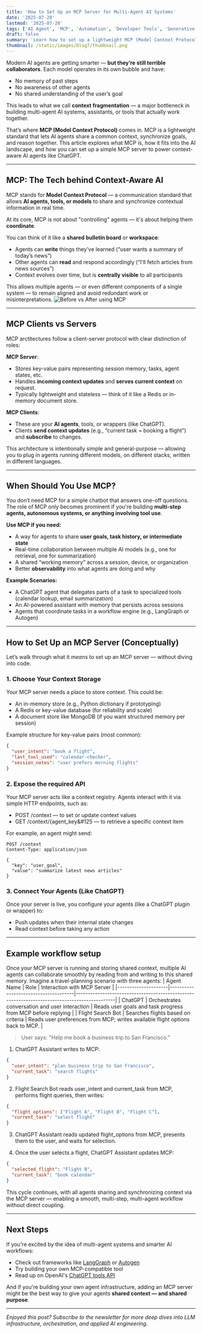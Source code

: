 ```yaml
---
title: 'How to Set Up an MCP Server for Multi-Agent AI Systems'
date: '2025-07-20'
lastmod: '2025-07-20'
tags: ['AI Agent', 'MCP', 'Automation', 'Developer Tools', 'Generative-AI']
draft: false
summary: 'Learn how to set up a lightweight MCP (Model Context Protocol) server to enable context sharing across AI agents like ChatGPT. This article walks through the core concepts and includes practical code examples to help you build context-aware, multi-agent AI systems.'
thumbnail: /static/images/blog7/thumbnail.png
---
```


Modern AI agents are getting smarter — **but they’re still terrible collaborators**. Each model operates in its own bubble and have:

- No memory of past steps
- No awareness of other agents
- No shared understanding of the user’s goal

This leads to what we call **context fragmentation** — a major bottleneck in building multi-agent AI systems, assistants, or tools that actually work together.

That’s where **MCP (Model Context Protocol)** comes in. MCP is a lightweight standard that lets AI agents share a common context, synchronize goals, and reason together. This article explores what MCP is, how it fits into the AI landscape, and how you can set up a simple MCP server to power context-aware AI agents like ChatGPT.

<TOCInline toc={props.toc} />

---

## MCP: The Tech behind Context-Aware AI

MCP stands for **Model Context Protocol** — a communication standard that allows **AI agents, tools, or models** to share and synchronize contextual information in real time.

At its core, MCP is not about "controlling" agents — it's about helping them **coordinate**.

You can think of it like a **shared bulletin board** or **workspace**:

- Agents can **write** things they’ve learned (“user wants a summary of today’s news”)
- Other agents can **read** and respond accordingly (“I'll fetch articles from news sources”)
- Context evolves over time, but is **centrally visible** to all participants

This allows multiple agents — or even different components of a single system — to remain aligned and avoid redundant work or misinterpretations.
![Before vs After using MCP](/static/images/blog7/before-vs-after-mcp.png)

---

## MCP Clients vs Servers

MCP arctitectures follow a client-server protocol with clear distinction of roles:

**MCP Server**:

- Stores key-value pairs representing session memory, tasks, agent states, etc.
- Handles **incoming context updates** and **serves current context** on request.
- Typically lightweight and stateless — think of it like a Redis or in-memory document store.

**MCP Clients**:

- These are your **AI agents**, tools, or wrappers (like ChatGPT).
- Clients **send context updates** (e.g., “current task = booking a flight”) and **subscribe** to changes.

This architecture is intentionally simple and general-purpose — allowing you to plug in agents running different models, on different stacks, written in different languages.

---

## When Should You Use MCP?

You don’t need MCP for a simple chatbot that answers one-off questions. The role of MCP only becomes prominent if you're building **multi-step agents, autonomous systems, or anything involving tool use**.

**Use MCP if you need:**

- A way for agents to share **user goals, task history, or intermediate state**
- Real-time collaboration between multiple AI models (e.g., one for retrieval, one for summarization)
- A shared “working memory” across a session, device, or organization
- Better **observability** into what agents are doing and why

**Example Scenarios:**

- A ChatGPT agent that delegates parts of a task to specialized tools (calendar lookup, email summarization)
- An AI-powered assistant with memory that persists across sessions
- Agents that coordinate tasks in a workflow engine (e.g., LangGraph or Autogen)

---

## How to Set Up an MCP Server (Conceptually)

Let’s walk through what it _means_ to set up an MCP server — without diving into code.

### 1. Choose Your Context Storage

Your MCP server needs a place to store context. This could be:

- An in-memory store (e.g., Python dictionary if prototyping)
- A Redis or key-value database (for reliability and scale)
- A document store like MongoDB (if you want structured memory per session)

Example structure for key-value pairs (most common):

```json
{
  "user_intent": "book a flight",
  "last_tool_used": "calendar-checker",
  "session_notes": "user prefers morning flights"
}
```

### 2. Expose the required API

Your MCP server acts like a context registry. Agents interact with it via simple HTTP endpoints, such as:

- POST /context — to set or update context values
- GET /context/&#123;agent_key&#125 — to retrieve a specific context item

For example, an agent might send:

```http
POST /context
Content-Type: application/json

{
  "key": "user_goal",
  "value": "summarize latest news articles"
}
```

### 3. Connect Your Agents (Like ChatGPT)

Once your server is live, you configure your agents (like a ChatGPT plugin or wrapper) to:

- Push updates when their internal state changes
- Read context before taking any action

---

## Example workflow setup

Once your MCP server is running and storing shared context, multiple AI agents can collaborate smoothly by reading from and writing to this shared memory. Imagine a travel-planning scenario with three agents:
| Agent Name | Role | Interaction with MCP Server |
|---------------------|--------------------------------------|----------------------------------------------------------------------------------------------|
| ChatGPT | Orchestrates conversation and user interaction | Reads user goals and task progress from MCP before replying |
| Flight Search Bot | Searches flights based on criteria | Reads user preferences from MCP; writes available flight options back to MCP. |

> User says: "Help me book a business trip to San Francisco."

1. ChatGPT Assistant writes to MCP:

```json
{
  "user_intent": "plan business trip to San Francisco",
  "current_task": "search flights"
}
```

2. Flight Search Bot reads user_intent and current_task from MCP, performs flight queries, then writes:

```json
{
  "flight_options": ["Flight A", "Flight B", "Flight C"],
  "current_task": "select flight"
}
```

3. ChatGPT Assistant reads updated flight_options from MCP, presents them to the user, and waits for selection.

4. Once the user selects a flight, ChatGPT Assistant updates MCP:

```json
{
  "selected_flight": "Flight B",
  "current_task": "book calendar"
}
```

This cycle continues, with all agents sharing and synchronizing context via the MCP server — enabling a smooth, multi-step, multi-agent workflow without direct coupling.

---

## Next Steps

If you're excited by the idea of multi-agent systems and smarter AI workflows:

- Check out frameworks like [LangGraph](https://github.com/langchain-ai/langgraph) or [Autogen](https://microsoft.github.io/autogen/)
- Try building your own MCP-compatible tool
- Read up on OpenAI's [ChatGPT tools API](https://platform.openai.com/docs/guides/function-calling)

And if you're building your own agent infrastructure, adding an MCP server might be the best way to give your agents **shared context — and shared purpose**.

---

_Enjoyed this post? Subscribe to the newsletter for more deep dives into LLM infrastructure, orchestration, and applied AI engineering._
